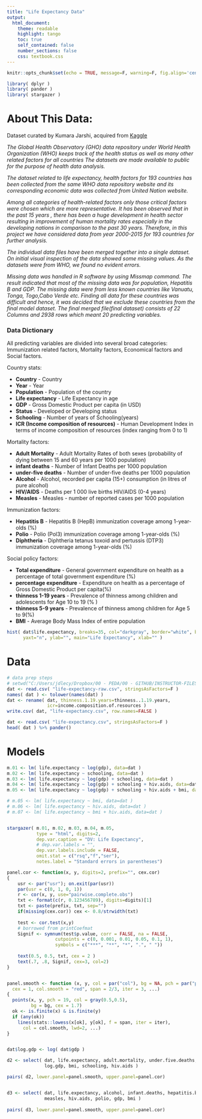 ```yaml
---
title: "Life Expectancy Data"
output:
  html_document:
    theme: readable
    highlight: tango
    toc: true
    self_contained: false
    number_sections: false
    css: textbook.css
---
```




```r
knitr::opts_chunk$set(echo = TRUE, message=F, warning=F, fig.align='center', fig.width=9 )
```


```r
library( dplyr )
library( pander )
library( stargazer )
```


# About This Data:

Dataset curated by Kumara Jarshi, acquired from [Kaggle](https://www.kaggle.com/kumarajarshi/life-expectancy-who/version/1#)

*The Global Health Observatory (GHO) data repository under World Health Organization (WHO) keeps track of the health status as well as many other related factors for all countries The datasets are made available to public for the purpose of health data analysis.* 

*The dataset related to life expectancy, health factors for 193 countries has been collected from the same WHO data repository website and its corresponding economic data was collected from United Nation website.* 

*Among all categories of health-related factors only those critical factors were chosen which are more representative. It has been observed that in the past 15 years , there has been a huge development in health sector resulting in improvement of human mortality rates especially in the developing nations in comparison to the past 30 years. Therefore, in this project we have considered data from year 2000-2015 for 193 countries for further analysis.* 

*The individual data files have been merged together into a single dataset. On initial visual inspection of the data showed some missing values. As the datasets were from WHO, we found no evident errors.* 

*Missing data was handled in R software by using Missmap command. The result indicated that most of the missing data was for population, Hepatitis B and GDP. The missing data were from less known countries like Vanuatu, Tonga, Togo,Cabo Verde etc. Finding all data for these countries was difficult and hence, it was decided that we exclude these countries from the final model dataset. The final merged file(final dataset) consists of 22 Columns and 2938 rows which meant 20 predicting variables.* 


### Data Dictionary

All predicting variables are divided into several broad categories: Immunization related factors, Mortality factors, Economical factors and Social factors.


Country stats: 

* **Country** - Country   
* **Year** - Year  
* **Population** - Population of the country  
* **Life expectancy** - Life Expectancy in age  
* **GDP** - Gross Domestic Product per capita (in USD)  
* **Status** - Developed or Developing status  
* **Schooling** -  Number of years of Schooling(years)  
* **ICR (Income composition of resources)** - Human Development Index in terms of income composition of resources (index ranging from 0 to 1)  

Mortality factors:  
 
* **Adult Mortality** - Adult Mortality Rates of both sexes (probability of dying between 15 and 60 years per 1000 population)  
* **infant deaths** - Number of Infant Deaths per 1000 population  
* **under-five deaths** -  Number of under-five deaths per 1000 population  
* **Alcohol** - Alcohol, recorded per capita (15+) consumption (in litres of pure alcohol)   
* **HIV/AIDS** - Deaths per 1 000 live births HIV/AIDS (0-4 years)  
* **Measles** -  Measles - number of reported cases per 1000 population  

Immunization factors:  

* **Hepatitis B** - Hepatitis B (HepB) immunization coverage among 1-year-olds (%)  
* **Polio** - Polio (Pol3) immunization coverage among 1-year-olds (%)  
* **Diphtheria** -  Diphtheria tetanus toxoid and pertussis (DTP3) immunization coverage among 1-year-olds (%)  

Social policy factors:   

* **Total expenditure** - General government expenditure on health as a percentage of total government expenditure (%)  
* **percentage expenditure** - Expenditure on health as a percentage of Gross Domestic Product per capita(%)  
* **thinness 1-19 years** - Prevalence of thinness among children and adolescents for Age 10 to 19 (% )  
* **thinness 5-9 years** - Prevalence of thinness among children for Age 5 to 9(%)  
* **BMI** -  Average Body Mass Index of entire population  


```r
hist( dat$life.expectancy, breaks=35, col="darkgray", border="white", bty="n",
      yaxt="n", ylab="", main="Life Expectancy", xlab="" )
```


# Data 

```r
# data prep steps
# setwd("C:/Users/jdlecy/Dropbox/00 - PEDA/00 - GITHUB/INSTRUCTOR-FILES-DATA-SCIENCE/Data-Science-Class/DATA")
dat <- read.csv( "life-expectancy-raw.csv", stringsAsFactors=F )
names( dat ) <- tolower(names(dat) )
dat <- rename( dat, thinness.1.19.years=thinness..1.19.years,
               icr=income.composition.of.resources )
write.csv( dat, "life-expectancy.csv", row.names=FALSE )
```


```r
dat <- read.csv( "life-expectancy.csv", stringsAsFactors=F )
head( dat ) %>% pander()
```



# Models 


```r

m.01 <- lm( life.expectancy ~ log(gdp), data=dat )
m.02 <- lm( life.expectancy ~ schooling, data=dat )
m.03 <- lm( life.expectancy ~ log(gdp) + schooling, data=dat )
m.04 <- lm( life.expectancy ~ log(gdp) + schooling + hiv.aids, data=dat )
m.05 <- lm( life.expectancy ~ log(gdp) + schooling + hiv.aids + bmi, data=dat )

# m.05 <- lm( life.expectancy ~ bmi, data=dat )
# m.06 <- lm( life.expectancy ~ hiv.aids, data=dat )
# m.07 <- lm( life.expectancy ~ bmi + hiv.aids, data=dat )


stargazer( m.01, m.02, m.03, m.04, m.05,
           type = "html", digits=2,
           dep.var.caption = "DV: Life Expectancy",
           # dep.var.labels = "",
           dep.var.labels.include = FALSE,
           omit.stat = c("rsq","f","ser"),
           notes.label = "Standard errors in parentheses")
```


```r


panel.cor <- function(x, y, digits=2, prefix="", cex.cor)
{
    usr <- par("usr"); on.exit(par(usr))
    par(usr = c(0, 1, 0, 1))
    r <- cor(x, y, use="pairwise.complete.obs")
    txt <- format(c(r, 0.123456789), digits=digits)[1]
    txt <- paste(prefix, txt, sep="")
    if(missing(cex.cor)) cex <- 0.8/strwidth(txt)
    
    test <- cor.test(x,y)
    # borrowed from printCoefmat
    Signif <- symnum(test$p.value, corr = FALSE, na = FALSE,
                  cutpoints = c(0, 0.001, 0.01, 0.05, 0.1, 1),
                  symbols = c("***", "**", "*", ".", " "))
    
    text(0.5, 0.5, txt, cex = 2 )
    text(.7, .8, Signif, cex=3, col=2)
}


panel.smooth <- function (x, y, col = par("col"), bg = NA, pch = par("pch"), 
  cex = 1, col.smooth = "red", span = 2/3, iter = 3, ...) 
{
  points(x, y, pch = 19, col = gray(0.5,0.5), 
         bg = bg, cex = 1.7)
  ok <- is.finite(x) & is.finite(y)
  if (any(ok)) 
    lines(stats::lowess(x[ok], y[ok], f = span, iter = iter), 
      col = col.smooth, lwd=2, ...)
}


dat$log.gdp <- log( dat$gdp )

d2 <- select( dat, life.expectancy, adult.mortality, under.five.deaths, 
              log.gdp, bmi, schooling, hiv.aids )

pairs( d2, lower.panel=panel.smooth, upper.panel=panel.cor)


d3 <- select( dat, life.expectancy, alcohol, infant.deaths, hepatitis.b, 
              measles, hiv.aids, polio, gdp, bmi )
  
pairs( d3, lower.panel=panel.smooth, upper.panel=panel.cor)



```






